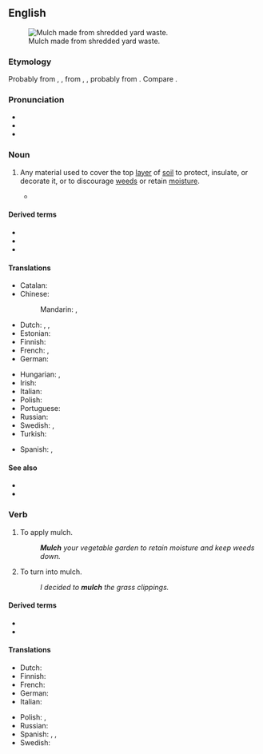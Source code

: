 {{also|Mulch}}
==English==
{{wikipedia}}
[[Image:Mulch shredded yard waste.JPG|thumb|right|Mulch made from shredded yard waste.]]

===Etymology===
Probably from {{inh|en|enm|melsche}}, {{m|enm|molsh||soft}}, from {{inh|en|ang|melsċ}}, {{m|ang|milisċ||mellow; mild; sweet|lit=honeyed}}, probably from {{inh|en|gem-pro|*mili||honey}}. Compare {{cog|is|milska||a honeyed beverage}}.

===Pronunciation===
* {{IPA|en|/mʌlt͡ʃ/}}
* {{audio|en|LL-Q1860 (eng)-Vealhurl-mulch.wav |Audio (UK)}}
* {{rhymes|en|ʌltʃ|s=1}}

===Noun===
{{en-noun|~}}

# {{lb|en|agriculture|horticulture}} Any material used to cover the top [[layer]] of [[soil]] to protect, insulate, or decorate it, or to discourage [[weed]]s or retain [[moisture]].
#: {{ux|en|An organic '''mulch''' is a '''mulch''' made of natural substances such as leaves or grass clippings.}}
#* {{quote-journal|en|date=2022 March 9|author=Paul Clifton|title=Network News: Salisbury crash: slippery rails caused by autumn leaves|journal=RAIL|issue=952|page=12|text=An interim report by investigators from the Rail Accident Investigation Branch found extensive evidence of crushed leaf '''mulch''' on the railhead at many sites on the approach to Salisbury Tunnel Junction.}}

====Derived terms====
* {{l|en|inorganic mulch}}
* {{l|en|mulch depth}}
* {{l|en|organic mulch}}

====Translations====
{{trans-top|shredded matter for covering the soil}}
* Catalan: {{t|ca|encoixinat|m}}
* Chinese:
*: Mandarin: {{t+|cmn|覆蓋物|tr=fùgàiwù}}, {{t+|cmn|覆盖物|tr=fùgàiwù}}
* Dutch: {{t|nl|mulch}}, {{t+|nl|muls}}, {{t|nl|bodembedekking}}
* Estonian: {{t|et|multš}}
* Finnish: {{t|fi|lehtikate}}
* French: {{t+|fr|paillis|m}}, {{t+|fr|paillage|m}}
* German: {{t+|de|Mulch|m}}
{{trans-mid}}
* Hungarian: {{t|hu|mulcs}}, {{t|hu|talajtakarás}}
* Irish: {{t|ga|móta|m}}
* Italian: {{t+|it|pacciame|m}}
* Polish: {{t+|pl|mulcz|m}}
* Portuguese: {{t+|pt|manta|f}}
* Russian: {{t+|ru|му́льча|f}}
* Swedish: {{t|sv|komposttäckning}}, {{t|sv|täckmedel|n}}
* Turkish: {{t+|tr|malç}}
{{trans-bottom}}

{{checktrans-top}}
* Spanish: {{t+check|es|capote|m}}, {{t-check|es|mantillo|m}}
{{trans-mid}}
{{trans-bottom}}

====See also====
* {{l|en|compost}}
* {{l|en|humus}}

===Verb===
{{en-verb}}

# {{lb|en|agriculture}} To apply mulch.
#: '''''Mulch''' your vegetable garden to retain moisture and keep weeds down.''
# {{lb|en|agriculture}} To turn into mulch.
#: ''I decided to '''mulch''' the grass clippings.''

====Derived terms====
* {{l|en|mulcher}}
* {{l|en|mulching mower}}

====Translations====
{{trans-top|to apply mulch}}
* Dutch: {{t|nl|mulchen}}
* Finnish: {{t|fi|[[peittää]] [[lehtikate|lehtikatteella]]}}
* French: {{t+|fr|pailler}}
* German: {{t+|de|mulchen}}
* Italian: {{t|it|pacciamare}}
{{trans-mid}}
* Polish: {{t+|pl|mulczować|impf}}, {{t+|pl|zmulczować|pf}}
* Russian: {{t+|ru|мульчи́ровать|impf|pf}}
* Spanish: {{t|es|[[cubrir]] [[con]] [[capote]]}}, {{t|es|[[cubrir]] [[con]] [[manitllo]]}}, {{t+|es|abonar}}
* Swedish: {{t+|sv|täcka}}
{{trans-bottom}}
